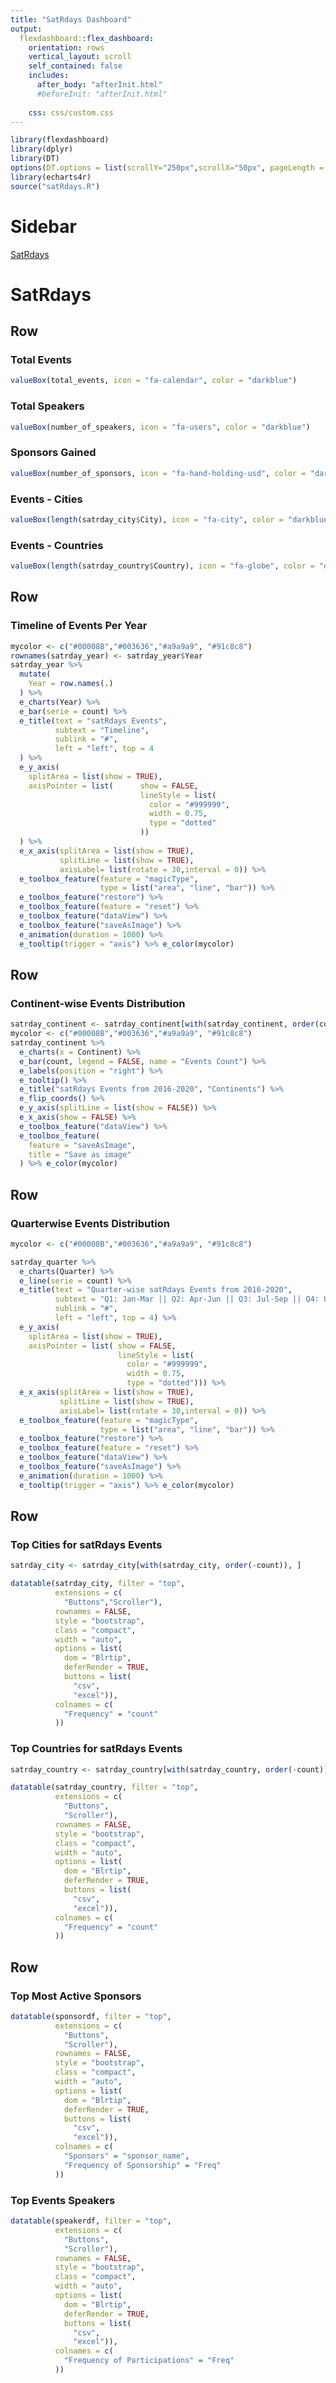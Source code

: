 ```yaml
---
title: "SatRdays Dashboard"
output: 
  flexdashboard::flex_dashboard:
    orientation: rows
    vertical_layout: scroll
    self_contained: false
    includes:
      after_body: "afterInit.html"
      #beforeInit: "afterInit.html"
      
    css: css/custom.css
---
```


```r
library(flexdashboard)
library(dplyr)
library(DT)
options(DT.options = list(scrollY="250px",scrollX="50px", pageLength = 10, autoWidth = TRUE))
library(echarts4r)
source("satRdays.R")
```

Sidebar {.sidebar data-width=200}
=====================================

<div class="sidebar-pages">
<a class="navlink" href="#home" data-toggle="tab" aria-expanded="false"><i class="fa fa-home"></i> SatRdays</a>
</div>


SatRdays
=====================================

Row
-------------------------------------

### Total Events

```r

valueBox(total_events, icon = "fa-calendar", color = "darkblue")

```

### Total Speakers

```r

valueBox(number_of_speakers, icon = "fa-users", color = "darkblue")

```

### Sponsors Gained

```r
valueBox(number_of_sponsors, icon = "fa-hand-holding-usd", color = "darkblue")
```

### Events - Cities

```r
valueBox(length(satrday_city$City), icon = "fa-city", color = "darkblue")
```

### Events - Countries

```r
valueBox(length(satrday_country$Country), icon = "fa-globe", color = "darkblue")
```

Row {data-height=400}
-----------------------------------------------------------------------

### Timeline of Events Per Year

```r
mycolor <- c("#00008B","#003636","#a9a9a9", "#91c8c8")
rownames(satrday_year) <- satrday_year$Year
satrday_year %>% 
  mutate(
    Year = row.names(.)
  ) %>%
  e_charts(Year) %>%
  e_bar(serie = count) %>% 
  e_title(text = "satRdays Events", 
          subtext = "Timeline", 
          sublink = "#",
          left = "left", top = 4
  ) %>%
  e_y_axis(
    splitArea = list(show = TRUE),
    axisPointer = list(      show = FALSE, 
                             lineStyle = list(
                               color = "#999999",
                               width = 0.75,
                               type = "dotted"
                             ))
  ) %>%
  e_x_axis(splitArea = list(show = TRUE),
           splitLine = list(show = TRUE),
           axisLabel= list(rotate = 30,interval = 0)) %>%
  e_toolbox_feature(feature = "magicType",
                    type = list("area", "line", "bar")) %>%
  e_toolbox_feature("restore") %>%
  e_toolbox_feature(feature = "reset") %>%
  e_toolbox_feature("dataView") %>%
  e_toolbox_feature("saveAsImage") %>%
  e_animation(duration = 1000) %>%
  e_tooltip(trigger = "axis") %>% e_color(mycolor)
```

Row {data-height=400}
-----------------------------------------------------------------------

### Continent-wise Events Distribution

```r
satrday_continent <- satrday_continent[with(satrday_continent, order(count)), ]
mycolor <- c("#00008B","#003636","#a9a9a9", "#91c8c8")
satrday_continent %>%
  e_charts(x = Continent) %>%
  e_bar(count, legend = FALSE, name = "Events Count") %>% 
  e_labels(position = "right") %>% 
  e_tooltip() %>% 
  e_title("satRdays Events from 2016-2020", "Continents") %>% 
  e_flip_coords() %>% 
  e_y_axis(splitLine = list(show = FALSE)) %>% 
  e_x_axis(show = FALSE) %>% 
  e_toolbox_feature("dataView") %>%
  e_toolbox_feature(
    feature = "saveAsImage",
    title = "Save as image"
  ) %>% e_color(mycolor)
```

Row {data-height=400}
-----------------------------------------------------------------------

### Quarterwise Events Distribution

```r
mycolor <- c("#00008B","#003636","#a9a9a9", "#91c8c8")

satrday_quarter %>%
  e_charts(Quarter) %>%
  e_line(serie = count) %>%
  e_title(text = "Quarter-wise satRdays Events from 2016-2020", 
          subtext = "Q1: Jan-Mar || Q2: Apr-Jun || Q3: Jul-Sep || Q4: Oct-Dec", 
          sublink = "#",
          left = "left", top = 4) %>%
  e_y_axis(
    splitArea = list(show = TRUE),
    axisPointer = list( show = FALSE, 
                        lineStyle = list(
                          color = "#999999",
                          width = 0.75,
                          type = "dotted"))) %>%
  e_x_axis(splitArea = list(show = TRUE),
           splitLine = list(show = TRUE),
           axisLabel= list(rotate = 30,interval = 0)) %>%
  e_toolbox_feature(feature = "magicType",
                    type = list("area", "line", "bar")) %>%
  e_toolbox_feature("restore") %>%
  e_toolbox_feature(feature = "reset") %>%
  e_toolbox_feature("dataView") %>%
  e_toolbox_feature("saveAsImage") %>%
  e_animation(duration = 1000) %>%
  e_tooltip(trigger = "axis") %>% e_color(mycolor)

```


Row {data-height=500}
-----------------------------------------------------------------------

### Top Cities for satRdays Events

```r
satrday_city <- satrday_city[with(satrday_city, order(-count)), ]

datatable(satrday_city, filter = "top",
          extensions = c(
            "Buttons","Scroller"),
          rownames = FALSE,
          style = "bootstrap",
          class = "compact",
          width = "auto",
          options = list(
            dom = "Blrtip",
            deferRender = TRUE,
            buttons = list(
              "csv",
              "excel")),
          colnames = c(
            "Frequency" = "count"
          ))
```

### Top Countries for satRdays Events

```r
satrday_country <- satrday_country[with(satrday_country, order(-count)), ]

datatable(satrday_country, filter = "top",
          extensions = c(
            "Buttons",
            "Scroller"),
          rownames = FALSE,
          style = "bootstrap",
          class = "compact",
          width = "auto",
          options = list(
            dom = "Blrtip",
            deferRender = TRUE,
            buttons = list(
              "csv",
              "excel")),
          colnames = c(
            "Frequency" = "count"
          ))
```

Row {data-height=500}
-----------------------------------------------------------------------

### Top Most Active Sponsors

```r
datatable(sponsordf, filter = "top",
          extensions = c(
            "Buttons",
            "Scroller"),
          rownames = FALSE,
          style = "bootstrap",
          class = "compact",
          width = "auto",
          options = list(
            dom = "Blrtip",
            deferRender = TRUE,
            buttons = list(
              "csv",
              "excel")),
          colnames = c(
            "Sponsors" = "sponsor_name",
            "Frequency of Sponsorship" = "Freq"
          ))
```

### Top Events Speakers

```r
datatable(speakerdf, filter = "top",
          extensions = c(
            "Buttons",
            "Scroller"),
          rownames = FALSE,
          style = "bootstrap",
          class = "compact",
          width = "auto",
          options = list(
            dom = "Blrtip",
            deferRender = TRUE,
            buttons = list(
              "csv",
              "excel")),
          colnames = c(
            "Frequency of Participations" = "Freq"
          ))
```